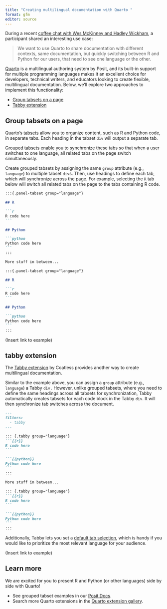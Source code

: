 ```yaml
---
title: "Creating multilingual documentation with Quarto "
format: gfm
editor: source
---
```


During a recent [coffee chat with Wes McKinney and Hadley Wickham](https://youtu.be/D-xmvFY_i7U), a participant shared an interesting use case:

> We want to use Quarto to share documentation with different contexts, same documentation, but quickly switching between R and Python for our users, that need to see one language or the other.

[Quarto](https://quarto.org/) is a multilingual authoring system by Posit, and its built-in support for multiple programming languages makes it an excellent choice for developers, technical writers, and educators looking to create flexible, multilingual documentation. Below, we'll explore two approaches to implement this functionality:

* [Group tabsets on a page](#groups)
* [Tabby extension](#tabby)

## Group tabsets on a page {#groups}

Quarto's [tabsets](https://quarto.org/docs/output-formats/html-basics.html#tabsets) allow you to organize content, such as R and Python code, in separate tabs. Each heading in the tabset `div` will output a separate tab.

[Grouped tabsets](https://quarto.org/docs/output-formats/html-basics.html#tabset-groups) enable you to synchronize these tabs so that when a user switches to one language, all related tabs on the page switch simultaneously.

Create grouped tabsets by assigning the same `group` attribute (e.g., `language`) to multiple tabset `div`s. Then, use headings to define each tab, which will synchronize across the page. For example, selecting the `R` tab below will switch all related tabs on the page to the tabs containing R code.

````md
:::{.panel-tabset group="language"}

## R

```r
R code here
```

## Python

```python
Python code here
```
:::

More stuff in between...

:::{.panel-tabset group="language"}

## R

```r
R code here
```

## Python

```python
Python code here
```
:::
````

(Insert link to example)

## tabby extension {#tabby}

The [Tabby extension](https://quarto.thecoatlessprofessor.com/tabby/) by Coatless provides another way to create multilingual documentation.

Similar to the example above, you can assign a `group` attribute (e.g., `language`) a Tabby `div.` However, unlike grouped tabsets, where you need to define the same headings across all tabsets for synchronization, Tabby automatically creates tabsets for each code block in the Tabby `div`. It will then synchronize tab switches across the document.

````md
---
filters:
  - tabby
---

::: {.tabby group="language"}
```{{r}}
R code here
```

```{{python}}
Python code here
```
:::

More stuff in between...

::: {.tabby group="language"}
```{{r}}
R code here
```

```{{python}}
Python code here
```
:::
````

Additionally, Tabby lets you set a [default tab selection](https://quarto.thecoatlessprofessor.com/tabby/#default-tab-selection), which is handy if you would like to prioritize the most relevant language for your audience.

(Insert link to example)

## Learn more

We are excited for you to present R and Python (or other languages) side by side with Quarto!

* See grouped tabset examples in our [Posit Docs](https://docs.posit.co/licensing/licensing-faq.html#license-file-in-container).
* Search more Quarto extensions in the [Quarto extension gallery](https://m.canouil.dev/quarto-extensions/).
